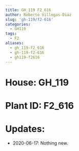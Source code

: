 ```yaml
---
title: GH_119 F2_616
author: Roberto Villegas-Diaz
slug: 'gh-119/f2-616'
categories:
  - GH119
tags:
  - F2
aliases:
  - gh_119-f2_616
  - gh-119-f2-616
  - gh119-f2616
---
```


# **House**: GH_119
# **Plant ID**: F2_616
# **Updates**: 
 - 2020-06-17: Nothing new.
